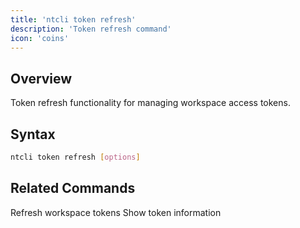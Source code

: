 ```yaml
---
title: 'ntcli token refresh'
description: 'Token refresh command'
icon: 'coins'
---
```


## Overview

Token refresh functionality for managing workspace access tokens.

## Syntax

```bash
ntcli token refresh [options]
```

## Related Commands

<CardGroup cols={2}>
  <Card
    title="token refresh"
    icon="arrows-rotate"
    href="/commands/token/refresh"
  >
    Refresh workspace tokens
  </Card>
  <Card
    title="token show"
    icon="eye"
    href="/commands/token/show"
  >
    Show token information
  </Card>
</CardGroup>
